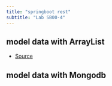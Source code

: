 ```yaml
---
title: "springboot rest"
subtitle: "Lab SB00-4"
---
```


## model data with ArrayList

- [Source](https://github.com/rarmero/labscifolavioleta/tree/main/src/springbootRestApi){.external} 

## model data with Mongodb